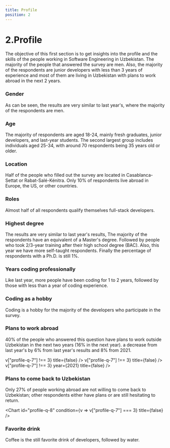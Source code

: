 ```yaml
---
title: Profile
position: 2
---
```


# 2.Profile

The objective of this first section is to get insights into the profile and the skills of the people working in Software Engineering in Uzbekistan. The majority of the people that answered the survey are men. Also, the majority of the respondents are junior developers with less than 3 years of experience and most of them are living in Uzbekistan with plans to work abroad in the next 2 years.

### Gender

As can be seen, the results are very similar to last year's, where the majority of the respondents are men.

<Chart id="profile-q-0" pie title={false} />

### Age

The majority of respondents are aged 18-24, mainly fresh graduates, junior developers, and last-year students. The second largest group includes individuals aged 25-34, with around 70 respondents being 35 years old or older.

<Chart id="profile-q-1" title={false} />

### Location

Half of the people who filled out the survey are located in Casablanca-Settat or Rabat-Salé-Kénitra. Only 10% of respondents live abroad in Europe, the US, or other countries.

<Chart id="profile-q-2" title={false} />

### Roles

Almost half of all respondents qualify themselves full-stack developers.

<Chart id="profile-q-3" title={false} />

### Highest degree

The results are very similar to last year's results, The majority of the respondents have an equivalent of a Master's degree. Followed by people who took 2/3-year training after their high school degree (BAC). Also, this year we have more self-taught respondents. Finally the percentage of respondents with a Ph.D. is still 1%.

<Chart id="profile-q-4" pie title={false} />

### Years coding professionally

Like last year, more people have been coding for 1 to 2 years, followed by those with less than a year of coding experience.

<Chart id="profile-q-5" title={false} />

### Coding as a hobby

Coding is a hobby for the majority of the developers who participate in the survey.

<Chart id="profile-q-6" title={false} />

### Plans to work abroad

40% of the people who answered this question have plans to work outside Uzbekistan in the next two years (16% in the next year). a decrease from last year's by 6% from last year's results and 8% from 2021.

<Tabs>
  <TabItem title="2023">
    <Chart
      id="profile-q-7"
      year={2023}
      condition={v => v["profile-q-7"] !== 3}
      title={false}
    />
  </TabItem>
  <TabItem title="2022">
    <Chart
      id="profile-q-7"
      year={2022}
      condition={v => v["profile-q-7"] !== 3}
      title={false}
    />
  </TabItem>
  <TabItem title="2021">
    <Chart
      id="profile-q-7"
      condition={v => v["profile-q-7"] !== 3}
      year={2021}
      title={false}
    />
  </TabItem>
</Tabs>

### Plans to come back to Uzbekistan

Only 27% of people working abroad are not willing to come back to Uzbekistan; other respondents either have plans or are still hesitating to return.

<Chart id="profile-q-8" condition={v => v["profile-q-7"] === 3} title={false} />

### Favorite drink

Coffee is the still favorite drink of developers, followed by water.

<Chart id="profile-q-9" title={false} />
